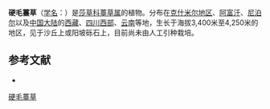 {{Speciesbox
| name = 硬毛薹草
| status = 
| status_system = 
| image =
| genus = Carex
| species = hirtella
| authority = Drejer
}}

'''硬毛薹草'''（[[学名|学名]]：{{lang|la|''Carex hirtella''}}）是[[莎草科|莎草科]][[薹草属|薹草属]]的植物。分布在[[克什米尔地区|克什米尔地区]]、[[阿富汗|阿富汗]]、[[尼泊尔|尼泊尔]]以及[[中国大陆|中国大陆]]的[[西藏|西藏]]、[[四川西部|四川西部]]、[[云南|云南]]等地，生长于海拔3,400米至4,250米的地区，见于沙丘上或阳坡砾石上，目前尚未由人工引种栽培。

== 参考文献 ==
<div class="references-small">
* {{cite web| url =http://www.bioinfo.cn/db05/KmzwSpecies.php?action=view&id=6694| title =硬毛薹草| work =《中国高等植物数据库全库》| publisher =中国科学院微生物研究所| author =昆明植物研究所| accessdate =2009-02-24| deadurl =yes| archiveurl =https://web.archive.org/web/20160305000653/http://www.bioinfo.cn/db05/KmzwSpecies.php?action=view&id=6694| archivedate =2016-03-05}}
</div>
{{Taxonbar|from=Q15227145}}

[[Category:薹草属|硬毛薹草]]


{{植物小作品}}